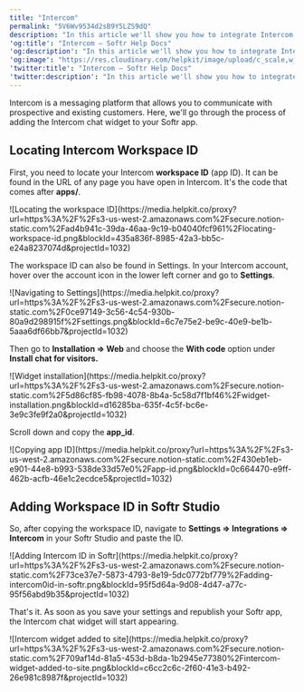 ```yaml
---
title: "Intercom"
permalink: "5V6Wv9534d2sB9Y5LZS9dQ"
description: "In this article we'll show you how to integrate Intercom on your Softr app."
'og:title': "Intercom – Softr Help Docs"
'og:description': "In this article we'll show you how to integrate Intercom on your Softr app."
'og:image': "https://res.cloudinary.com/helpkit/image/upload/c_scale,w_700,q_auto/v1674219840/softrdocs_meta_OG_Image_Url_258f31c013.png"
'twitter:title': "Intercom – Softr Help Docs"
'twitter:description': "In this article we'll show you how to integrate Intercom on your Softr app."
---
```

Intercom is a messaging platform that allows you to communicate with prospective and existing customers. Here, we'll go through the process of adding the Intercom chat widget to your Softr app.

## Locating Intercom Workspace ID

First, you need to locate your Intercom **workspace ID** (app ID). It can be found in the URL of any page you have open in Intercom. It's the code that comes after **apps/**.
<Frame caption="Locating the workspace ID">![Locating the workspace ID](https://media.helpkit.co/proxy?url=https%3A%2F%2Fs3-us-west-2.amazonaws.com%2Fsecure.notion-static.com%2Fad4b941c-39da-46aa-9c19-b04040fcf961%2Flocating-workspace-id.png&blockId=435a836f-8985-42a3-bb5c-e24a8237074d&projectId=1032)</Frame>

The workspace ID can also be found in Settings. In your Intercom account, hover over the account icon in the lower left corner and go to **Settings**.
<Frame caption="Navigating to Settings">![Navigating to Settings](https://media.helpkit.co/proxy?url=https%3A%2F%2Fs3-us-west-2.amazonaws.com%2Fsecure.notion-static.com%2F0ce97149-3c56-4c54-930b-80a9d298915f%2Fsettings.png&blockId=6c7e75e2-be9c-40e9-be1b-5aaa6df66bb7&projectId=1032)</Frame>

Then go to **Installation => Web** and choose the **With code** option under **Install chat for visitors.**
<Frame caption="Widget installation">![Widget installation](https://media.helpkit.co/proxy?url=https%3A%2F%2Fs3-us-west-2.amazonaws.com%2Fsecure.notion-static.com%2F5d86cf85-fb98-4078-8b4a-5c58d7f1bf46%2Fwidget-installation.png&blockId=d16285ba-635f-4c5f-bc6e-3e9c3fe9f2a0&projectId=1032)</Frame>

Scroll down and copy the **app_id**.
<Frame caption="Copying app ID">![Copying app ID](https://media.helpkit.co/proxy?url=https%3A%2F%2Fs3-us-west-2.amazonaws.com%2Fsecure.notion-static.com%2F430eb1eb-e901-44e8-b993-538de33d57e0%2Fapp-id.png&blockId=0c664470-e9ff-462b-acfb-46e1c2ecdce5&projectId=1032)</Frame>

## Adding Workspace ID in Softr Studio

So, after copying the workspace ID, navigate to **Settings => Integrations => Intercom** in your Softr Studio and paste the ID.
<Frame caption="Adding Intercom ID in Softr">![Adding Intercom ID in Softr](https://media.helpkit.co/proxy?url=https%3A%2F%2Fs3-us-west-2.amazonaws.com%2Fsecure.notion-static.com%2F73ce37e7-5873-4793-8e19-5dc0772bf779%2Fadding-intercom0id-in-softr.png&blockId=95f5d64a-9d08-4d47-a77c-95f56abd9b35&projectId=1032)</Frame>

That's it. As soon as you save your settings and republish your Softr app, the Intercom chat widget will start appearing.
<Frame caption="Intercom widget added to site">![Intercom widget added to site](https://media.helpkit.co/proxy?url=https%3A%2F%2Fs3-us-west-2.amazonaws.com%2Fsecure.notion-static.com%2F709af14d-81a5-453d-b8da-1b2945e77380%2Fintercom-widget-added-to-site.png&blockId=c6cc2c6c-2f60-41e3-b492-26e981c8987f&projectId=1032)</Frame>